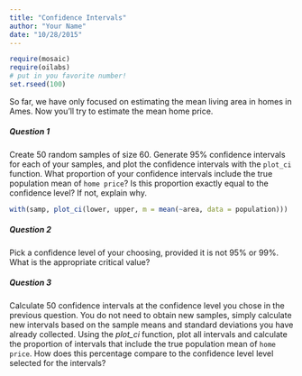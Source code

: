 ```yaml
---
title: "Confidence Intervals"
author: "Your Name"
date: "10/28/2015"
---
```



```r
require(mosaic)
require(oilabs)
# put in you favorite number!
set.rseed(100)
```

So far, we have only focused on estimating the mean living area in homes in Ames.  Now you'll try to estimate the mean home price. 

##### Question 1

Create 50 random samples of size 60. Generate 95% confidence intervals for each of your samples, and plot the confidence intervals with the `plot_ci` function.  What proportion of your confidence intervals include the true population mean of `home price`? Is this proportion exactly equal to the confidence level? If not, explain why.

```r
with(samp, plot_ci(lower, upper, m = mean(~area, data = population)))
```

##### Question 2

Pick a confidence level of your choosing, provided it is not 95% or 99%. What is the appropriate critical value?

##### Question 3

Calculate 50 confidence intervals at the confidence level you chose in the previous question. You do not need to obtain new samples, simply calculate new intervals based on the sample means and standard deviations you have already collected. Using the *plot_ci* function, plot all intervals and calculate the proportion of intervals that include the true population mean of `home price`. How does this percentage compare to the confidence level level selected for the intervals?

